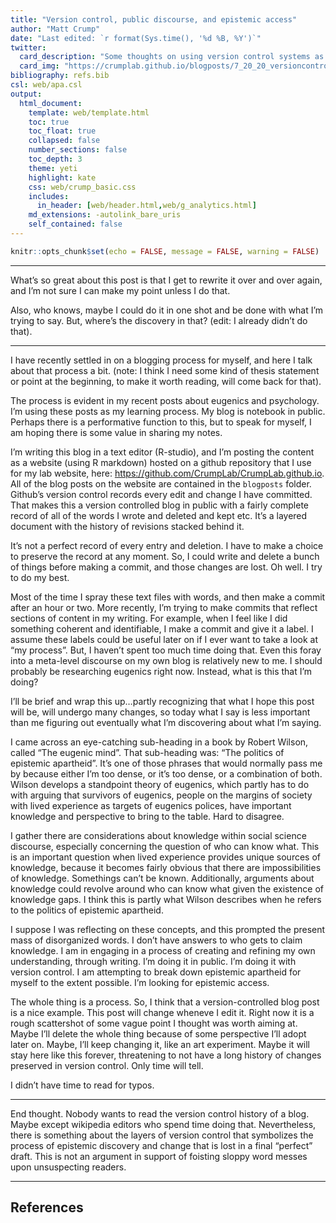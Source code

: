 ```yaml
---
title: "Version control, public discourse, and epistemic access"
author: "Matt Crump"
date: "Last edited: `r format(Sys.time(), '%d %B, %Y')`"
twitter:
  card_description: "Some thoughts on using version control systems as a process for public discourse"
  card_img: "https://crumplab.github.io/blogposts/7_20_20_versioncontrol/img/git.png"
bibliography: refs.bib
csl: web/apa.csl
output: 
  html_document:
    template: web/template.html
    toc: true
    toc_float: true
    collapsed: false
    number_sections: false
    toc_depth: 3
    theme: yeti
    highlight: kate
    css: web/crump_basic.css
    includes:
      in_header: [web/header.html,web/g_analytics.html]
    md_extensions: -autolink_bare_uris
    self_contained: false
---
```


```r
knitr::opts_chunk$set(echo = FALSE, message = FALSE, warning = FALSE)
```

---

What's so great about this post is that I get to rewrite it over and over again, and I'm not sure I can make my point unless I do that.

Also, who knows, maybe I could do it in one shot and be done with what I'm trying to say. But, where's the discovery in that? (edit: I already didn't do that).

___

I have recently settled in on a blogging process for myself, and here I talk about that process a bit. (note: I think I need some kind of thesis statement or point at the beginning, to make it worth reading, will come back for that).

The process is evident in my recent posts about eugenics and psychology. I'm using these posts as my learning process. My blog is notebook in public. Perhaps there is a performative function to this, but to speak for myself, I am hoping there is some value in sharing my notes. 

I'm writing this blog in a text editor (R-studio), and I'm posting the content as a website (using R markdown) hosted on a github repository that I use for my lab website, here: <https://github.com/CrumpLab/CrumpLab.github.io>. All of the blog posts on the website are contained in the `blogposts` folder. Github's version control records every edit and change I have committed. That makes this a version controlled blog in public with a fairly complete record of all of the words I wrote and deleted and kept etc. It's a layered document with the history of revisions stacked behind it.

It's not a perfect record of every entry and deletion. I have to make a choice to preserve the record at any moment. So, I could write and delete a bunch of things before making a commit, and those changes are lost. Oh well. I try to do my best. 

Most of the time I spray these text files with words, and then make a commit after an hour or two. More recently, I'm trying to make commits that reflect sections of content in my writing. For example, when I feel like I did something coherent and identifiable, I make a commit and give it a label. I assume these labels could be useful later on if I ever want to take a look at "my process". But, I haven't spent too much time doing that. Even this foray into a meta-level discourse on my own blog is relatively new to me. I should probably be researching eugenics right now. Instead, what is this that I'm doing?

I'll be brief and wrap this up...partly recognizing that what I hope this post will be, will undergo many changes, so today what I say is less important than me figuring out eventually what I'm discovering about what I'm saying.

I came across an eye-catching sub-heading in a book by Robert Wilson, called "The eugenic mind". That sub-heading was: "The politics of epistemic apartheid". It's one of those phrases that would normally pass me by because either I'm too dense, or it's too dense, or a combination of both. Wilson develops a standpoint theory of eugenics, which partly has to do with arguing that survivors of eugenics, people on the margins of society with lived experience as targets of eugenics polices, have important knowledge and perspective to bring to the table. Hard to disagree.

I gather there are considerations about knowledge within social science discourse, especially concerning the question of who can know what. This is an important question when lived experience provides unique sources of knowledge, because it becomes fairly obvious that there are impossibilities of knowledge. Somethings can't be known. Additionally, arguments about knowledge could revolve around who can know what given the existence of knowledge gaps. I think this is partly what Wilson describes when he refers to the politics of epistemic apartheid.

I suppose I was reflecting on these concepts, and this prompted the present mass of disorganized words. I don't have answers to who gets to claim knowledge. I am in engaging in a process of creating and refining my own understanding, through writing. I'm doing it in public. I'm doing it with version control. I am attempting to break down epistemic apartheid for myself to the extent possible. I'm looking for epistemic access.

The whole thing is a process. So, I think that a version-controlled blog post is a nice example. This post will change wheneve I edit it. Right now it is a rough scattershot of some vague point I thought was worth aiming at. Maybe I'll delete the whole thing because of some perspective I'll adopt later on. Maybe, I'll keep changing it, like an art experiment. Maybe it will stay here like this forever, threatening to not have a long history of changes preserved in version control. Only time will tell.

I didn't have time to read for typos.

---

End thought. Nobody wants to read the version control history of a blog. Maybe except wikipedia editors who spend time doing that. Nevertheless, there is something about the layers of version control that symbolizes the process of epistemic discovery and change that is lost in a final "perfect" draft. This is not an argument in support of foisting sloppy word messes upon unsuspecting readers.

---


## References




